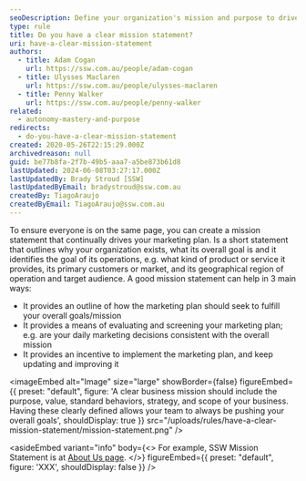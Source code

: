 ```yaml
---
seoDescription: Define your organization's mission and purpose to drive marketing efforts and ensure everyone is aligned with overall goals.
type: rule
title: Do you have a clear mission statement?
uri: have-a-clear-mission-statement
authors:
  - title: Adam Cogan
    url: https://ssw.com.au/people/adam-cogan
  - title: Ulysses Maclaren
    url: https://ssw.com.au/people/ulysses-maclaren
  - title: Penny Walker
    url: https://ssw.com.au/people/penny-walker
related:
  - autonomy-mastery-and-purpose
redirects:
  - do-you-have-a-clear-mission-statement
created: 2020-05-26T22:15:29.000Z
archivedreason: null
guid: be77b8fa-2f7b-49b5-aaa7-a5be873b61d8
lastUpdated: 2024-06-08T03:27:17.000Z
lastUpdatedBy: Brady Stroud [SSW]
lastUpdatedByEmail: bradystroud@ssw.com.au
createdBy: TiagoAraujo
createdByEmail: TiagoAraujo@ssw.com.au
---
```


To ensure everyone is on the same page, you can create a mission statement that continually drives your marketing plan. Is a short statement that outlines why your organization exists, what its overall goal is and it identifies the goal of its operations, e.g. what kind of product or service it provides, its primary customers or market, and its geographical region of operation and target audience.
A good mission statement can help in 3 main ways:

- It provides an outline of how the marketing plan should seek to fulfill your overall goals/mission
- It provides a means of evaluating and screening your marketing plan; e.g. are your daily marketing decisions consistent with the overall mission
- It provides an incentive to implement the marketing plan, and keep updating and improving it


<imageEmbed
  alt="Image"
  size="large"
  showBorder={false}
  figureEmbed={{
    preset: "default",
    figure: 'A clear business mission should include the purpose, value, standard behaviors, strategy, and scope of your business. Having these clearly defined allows your team to always be pushing your overall goals',
    shouldDisplay: true
  }}
  src="/uploads/rules/have-a-clear-mission-statement/mission-statement.png"
/>

<asideEmbed
  variant="info"
  body={<>
    For example, SSW Mission Statement is at [About Us page](https://www.ssw.com.au/company/about-us).
  </>}
  figureEmbed={{
    preset: "default",
    figure: 'XXX',
    shouldDisplay: false
  }}
/>

